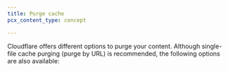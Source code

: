 ```yaml
---
title: Purge cache
pcx_content_type: concept

---
```



Cloudflare offers different options to purge your content. Although single-file cache purging (purge by URL) is recommended, the following options are also available:

<DirectoryListing />

<FeatureTable id="cache.purge_cache" />
